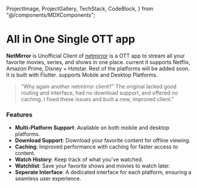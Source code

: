   ProjectImage,
  ProjectGallery,
  TechStack,
  CodeBlock,
} from "@/components/MDXComponents";

# All in One Single OTT app
**NetMirror** is Unofficial Client of [netmirror](https://netmirror.app/1/en) is a OTT app to stream all your favorite movies, series, and shows in one place. current it supports Netflix, Amazon Prime, Disney + Hotstar. Rest of the platforms will be added soon. It is built with Flutter. supports Mobile and Desktop Platforms.

> "Why again another netmirror client?"
The original lacked good routing and interface, had no download support, and offered no caching. I fixed these issues and built a new, improved client.”

<ProjectImage
  src="/projects/netmirror.png"
  alt="Self system information display"
  caption="One Novel - Earn Money by Referring Your Friends"
  size="large"
/>

### Features

- **Multi-Platform Support**: Available on both mobile and desktop platforms.
- **Download Support**: Download your favorite content for offline viewing.
- **Caching**: Improved performance with caching for faster access to content.
- **Watch History**: Keep track of what you've watched.
- **Watchlist**: Save your favorite shows and movies to watch later.
- **Seperate Interface**: A dedicated interface for each platform, ensuring a seamless user experience.
